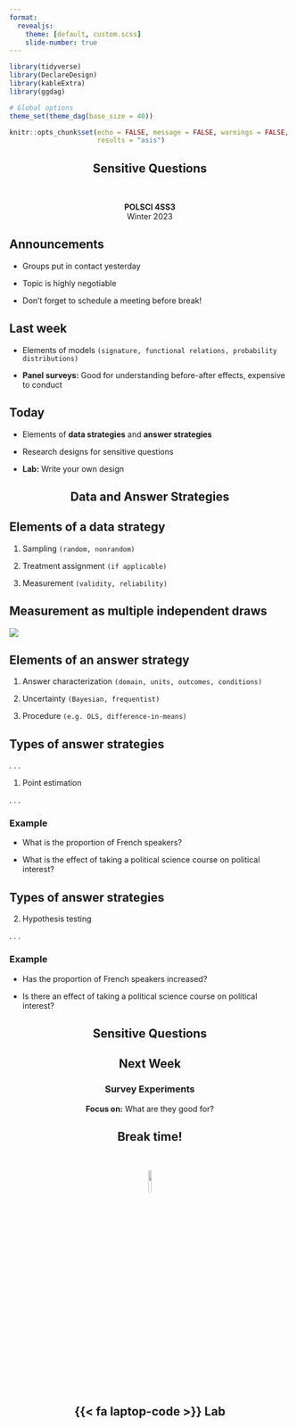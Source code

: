 ```yaml
---
format:
  revealjs:
    theme: [default, custom.scss]
    slide-number: true
---
```


```r
library(tidyverse)
library(DeclareDesign)
library(kableExtra)
library(ggdag)

# Global options
theme_set(theme_dag(base_size = 40))

knitr::opts_chunk$set(echo = FALSE, message = FALSE, warnings = FALSE,
                      results = "asis")
```


::: {style="text-align: center"}
## Sensitive Questions {.center background-color="#ac1455"}

&nbsp;

**POLSCI 4SS3**  
Winter 2023
:::

## Announcements {background-color="#8BD3E6"}

- Groups put in contact yesterday

- Topic is highly negotiable

- Don't forget to schedule a meeting before break!

## Last week {background-color="#FDBF57"}

- Elements of models `(signature, functional relations, probability distributions)`

- **Panel surveys:** Good for understanding before-after effects, expensive to conduct

## Today {background-color="#FDBF57"}

- Elements of **data strategies** and **answer strategies**

- Research designs for sensitive questions

- **Lab:** Write your own design

::: {style="text-align: center"}
# Data and Answer Strategies {background-color="#FDBF57"}
:::

## Elements of a data strategy

::: incremental
1. Sampling `(random, nonrandom)`

2. Treatment assignment `(if applicable)`

3. Measurement `(validity, reliability)`
:::

## Measurement as multiple independent draws

![](figs/darts_validity.png){fig-align="center"}

## Elements of an answer strategy

::: incremental
1. Answer characterization `(domain, units, outcomes, conditions)`

2. Uncertainty `(Bayesian, frequentist)`

3. Procedure `(e.g. OLS, difference-in-means)`
:::

## Types of answer strategies

. . .

1. Point estimation 

. . .

::: {.callout-note}
### Example

- What is the proportion of French speakers?

- What is the effect of taking a political science course on political interest?
:::

## Types of answer strategies {visibility="uncounted"}

2. Hypothesis testing

. . .

::: {.callout-note}
### Example

- Has the proportion of French speakers increased?

- Is there an effect of taking a political science course on political interest?
:::


::: {style="text-align: center"}
# Sensitive Questions {background-color="#FDBF57"}
:::





::: {style="text-align: center"}
## Next Week {.center background-color="#8BD3E6"}
### Survey Experiments

**Focus on:** What are they good for?
:::

::: {style="text-align: center"}
## Break time! {.center background-color="#D2D755"}

&nbsp;

![](figs/panda_dance.gif){fig-align="center" width="10%" height="10%"} 
:::

::: {style="text-align: center"}
## {{< fa laptop-code >}} Lab {.center background-color="#007096"}
:::

